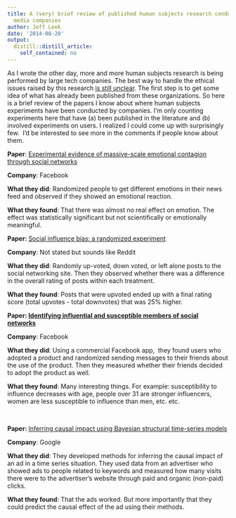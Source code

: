 ```yaml
---
title: A (very) brief review of published human subjects research conducted with social
  media companies
author: Jeff Leek
date: '2014-08-20'
output:
  distill::distill_article:
    self_contained: no
---
```


As I wrote the other day, more and more human subjects research is being performed by large tech companies. The best way to handle the ethical issues raised by this research [is still unclear](http://simplystatistics.org/2014/08/05/do-we-need-institutional-review-boards-for-human-subjects-research-conducted-by-big-web-companies/). The first step is to get some idea of what has already been published from these organizations. So here is a brief review of the papers I know about where human subjects experiments have been conducted by companies. I'm only counting experiments here that have (a) been published in the literature and (b) involved experiments on users. I realized I could come up with surprisingly few.  I'd be interested to see more in the comments if people know about them.

**Paper**: [Experimental evidence of massive-scale emotional contagion through social networks](http://www.pnas.org/content/111/24/8788.full)
  
**Company**: Facebook
  
**What they did**: Randomized people to get different emotions in their news feed and observed if they showed an emotional reaction.
  
**What they found**: That there was almost no real effect on emotion. The effect was statistically significant but not scientifically or emotionally meaningful.

**Paper: **[Social influence bias: a randomized experiment](http://www.sciencemag.org/content/341/6146/647.abstract)
  
**Company**: Not stated but sounds like Reddit
  
**What they did**: Randomly up-voted, down voted, or left alone posts to the social networking site. Then they observed whether there was a difference in the overall rating of posts within each treatment.
  
**What they found**: Posts that were upvoted ended up with a final rating score (total upvotes - total downvotes) that was 25% higher.

**Paper: [Identifying influential and susceptible members of social networks](http://www.sciencemag.org/content/337/6092/337.full) **
  
**Company**: Facebook
  
**What they did**: Using a commercial Facebook app,  they found users who adopted a product and randomized sending messages to their friends about the use of the product. Then they measured whether their friends decided to adopt the product as well.
  
**What they found**: Many interesting things. For example: susceptibility to influence decreases with age, people over 31 are stronger influencers, women are less susceptible to influence than men, etc. etc.

&nbsp;

**Paper: **[Inferring causal impact using Bayesian structural time-series models](http://static.googleusercontent.com/media/research.google.com/en/us/pubs/archive/41854.pdf)
  
**Company**: Google
  
**What they did**: They developed methods for inferring the causal impact of an ad in a time series situation. They used data from an advertiser who showed ads to people related to keywords and measured how many visits there were to the advertiser's website through paid and organic (non-paid) clicks.
  
**What they found**: That the ads worked. But more importantly that they could predict the causal effect of the ad using their methods.

&nbsp;

&nbsp;

&nbsp;

&nbsp;

&nbsp;

&nbsp;

&nbsp;
